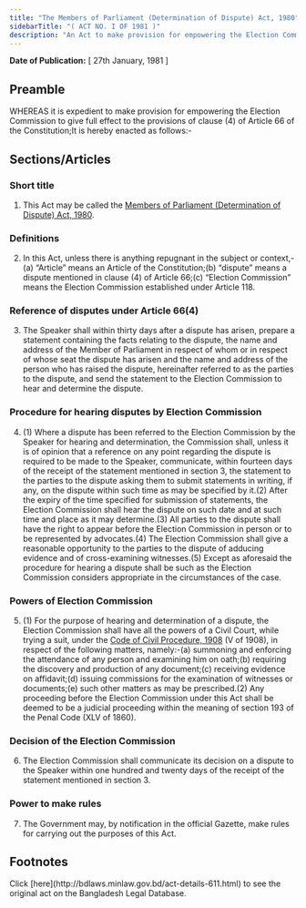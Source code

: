 ```yaml
---
title: "The Members of Parliament (Determination of Dispute) Act, 1980"
sidebarTitle: "( ACT NO. I OF 1981 )"
description: "An Act to make provision for empowering the Election Commission to give full effect to the provisions of clause (4) of Article 66 of the Constitution."
---
```


**Date of Publication:** [ 27th January, 1981 ]

## Preamble

WHEREAS it is expedient to make provision for empowering the Election Commission to give full effect to the provisions of clause (4) of Article 66 of the Constitution;It is hereby enacted as follows:-

## Sections/Articles

### Short title

1. This Act may be called the [Members of Parliament (Determination of Dispute) Act, 1980](/laws/volume-22/act-611 "Members of Parliament (Determination of Dispute) Act, 1980").

### Definitions

2. In this Act, unless there is anything repugnant in the subject or context,-(a) “Article” means an Article of the Constitution;(b) “dispute” means a dispute mentioned in clause (4) of Article 66;(c) “Election Commission” means the Election Commission established under Article 118.

### Reference of disputes under Article 66(4)

3. The Speaker shall within thirty days after a dispute has arisen, prepare a statement containing the facts relating to the dispute, the name and address of the Member of Parliament in respect of whom or in respect of whose seat the dispute has arisen and the name and address of the person who has raised the dispute, hereinafter referred to as the parties to the dispute, and send the statement to the Election Commission to hear and determine the dispute.

### Procedure for hearing disputes by Election Commission

4. (1) Where a dispute has been referred to the Election Commission by the Speaker for hearing and determination, the Commission shall, unless it is of opinion that a reference on any point regarding the dispute is required to be made to the Speaker, communicate, within fourteen days of the receipt of the statement mentioned in section 3, the statement to the parties to the dispute asking them to submit statements in writing, if any, on the dispute within such time as may be specified by it.(2) After the expiry of the time specified for submission of statements, the Election Commission shall hear the dispute on such date and at such time and place as it may determine.(3) All parties to the dispute shall have the right to appear before the Election Commission in person or to be represented by advocates.(4) The Election Commission shall give a reasonable opportunity to the parties to the dispute of adducing evidence and of cross-examining witnesses.(5) Except as aforesaid the procedure for hearing a dispute shall be such as the Election Commission considers appropriate in the circumstances of the case.

### Powers of Election Commission

5. (1) For the purpose of hearing and determination of a dispute, the Election Commission shall have all the powers of a Civil Court, while trying a suit, under the [Code of Civil Procedure, 1908](/laws/volume-5/act-86 "Code of Civil Procedure, 1908") (V of 1908), in respect of the following matters, namely:-(a) summoning and enforcing the attendance of any person and examining him on oath;(b) requiring the discovery and production of any document;(c) receiving evidence on affidavit;(d) issuing commissions for the examination of witnesses or documents;(e) such other matters as may be prescribed.(2) Any proceeding before the Election Commission under this Act shall be deemed to be a judicial proceeding within the meaning of section 193 of the Penal Code (XLV of 1860).

### Decision of the Election Commission

6. The Election Commission shall communicate its decision on a dispute to the Speaker within one hundred and twenty days of the receipt of the statement mentioned in section 3.

### Power to make rules

7. The Government may, by notification in the official Gazette, make rules for carrying out the purposes of this Act.

## Footnotes

<Note>
  Click [here](http://bdlaws.minlaw.gov.bd/act-details-611.html) to see the original act on the Bangladesh Legal Database.
</Note>
